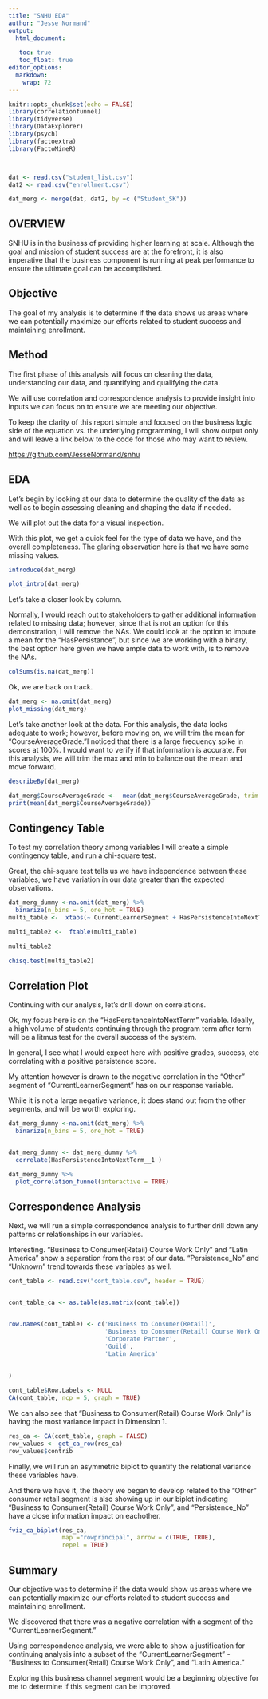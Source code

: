 ```yaml
---
title: "SNHU EDA"
author: "Jesse Normand"
output: 
  html_document:
    
   toc: true
   toc_float: true
editor_options: 
  markdown: 
    wrap: 72
---
```


```r
knitr::opts_chunk$set(echo = FALSE)
library(correlationfunnel)
library(tidyverse)
library(DataExplorer)
library(psych)
library(factoextra)
library(FactoMineR)



dat <- read.csv("student_list.csv")
dat2 <- read.csv("enrollment.csv")

dat_merg <- merge(dat, dat2, by =c ("Student_SK"))

```

## OVERVIEW

SNHU is in the business of providing higher learning at scale. Although
the goal and mission of student success are at the forefront, it is also
imperative that the business component is running at peak performance to
ensure the ultimate goal can be accomplished.

## Objective

The goal of my analysis is to determine if the data shows us areas where
we can potentially maximize our efforts related to student success and
maintaining enrollment.

## Method

The first phase of this analysis will focus on cleaning the data,
understanding our data, and quantifying and qualifying the data.

We will use correlation and correspondence analysis to provide insight
into inputs we can focus on to ensure we are meeting our objective.

To keep the clarity of this report simple and focused on the business
logic side of the equation vs. the underlying programming, I will show
output only and will leave a link below to the code for those who may
want to review.

<https://github.com/JesseNormand/snhu>

## EDA

Let's begin by looking at our data to determine the quality of the data
as well as to begin assessing cleaning and shaping the data if needed.

We will plot out the data for a visual inspection.

With this plot, we get a quick feel for the type of data we have, and
the overall completeness. The glaring observation here is that we have
some missing values.

```r
introduce(dat_merg)

plot_intro(dat_merg)
```

Let's take a closer look by column.

Normally, I would reach out to stakeholders to gather additional
information related to missing data; however, since that is not an
option for this demonstration, I will remove the NAs. We could look at
the option to impute a mean for the "HasPersistance", but since we are
working with a binary, the best option here given we have ample data to
work with, is to remove the NAs.

```r
colSums(is.na(dat_merg))
```

Ok, we are back on track.

```r
dat_merg <- na.omit(dat_merg)
plot_missing(dat_merg)

```

Let's take another look at the data. For this analysis, the data looks
adequate to work; however, before moving on, we will trim the mean for
"CourseAverageGrade."I noticed that there is a large frequency spike in
scores at 100%. I would want to verify if that information is accurate.
For this analysis, we will trim the max and min to balance out the mean
and move forward.

```r
describeBy(dat_merg)

```

```r
dat_merg$CourseAverageGrade <-  mean(dat_merg$CourseAverageGrade, trim = 0.1)
print(mean(dat_merg$CourseAverageGrade))
```

## Contingency Table

To test my correlation theory among variables I will create a simple
contingency table, and run a chi-square test.

Great, the chi-square test tells us we have independence between these
variables, we have variation in our data greater than the expected
observations.

```r
dat_merg_dummy <-na.omit(dat_merg) %>%
  binarize(n_bins = 5, one_hot = TRUE)
multi_table <-  xtabs(~ CurrentLearnerSegment + HasPersistenceIntoNextTerm + Success,  data = dat_merg)

multi_table2 <-  ftable(multi_table)

multi_table2

chisq.test(multi_table2)

```

## Correlation Plot

Continuing with our analysis, let's drill down on correlations.

Ok, my focus here is on the "HasPersitenceIntoNextTerm" variable.
Ideally, a high volume of students continuing through the program term
after term will be a litmus test for the overall success of the system.

In general, I see what I would expect here with positive grades,
success, etc correlating with a positive persistence score.

My attention however is drawn to the negative correlation in the "Other"
segment of "CurrentLearnerSegment" has on our response variable.

While it is not a large negative variance, it does stand out from the
other segments, and will be worth exploring.

```r
dat_merg_dummy <-na.omit(dat_merg) %>%
  binarize(n_bins = 5, one_hot = TRUE)


dat_merg_dummy <- dat_merg_dummy %>%
  correlate(HasPersistenceIntoNextTerm__1 )

dat_merg_dummy %>%
  plot_correlation_funnel(interactive = TRUE)
```

## Correspondence Analysis

Next, we will run a simple correspondence analysis to further drill down
any patterns or relationships in our variables.

Interesting. "Business to Consumer(Retail) Course Work Only" and "Latin
America" show a separation from the rest of our data. "Persistence_No"
and "Unknown" trend towards these variables as well.

```r
cont_table <- read.csv("cont_table.csv", header = TRUE)


cont_table_ca <- as.table(as.matrix(cont_table))


row.names(cont_table) <- c('Business to Consumer(Retail)',
                           'Business to Consumer(Retail) Course Work Only',
                           'Corporate Partner',
                           'Guild',
                           'Latin America'
                           
                           
)

cont_table$Row.Labels <- NULL
CA(cont_table, ncp = 5, graph = TRUE)
```

We can also see that "Business to Consumer(Retail) Course Work Only" is
having the most variance impact in Dimension 1.

```r
res_ca <- CA(cont_table, graph = FALSE)
row_values <- get_ca_row(res_ca)
row_values$contrib
```

Finally, we will run an asymmetric biplot to quantify the relational
variance these variables have.

And there we have it, the theory we began to develop related to the
"Other" consumer retail segment is also showing up in our biplot
indicating "Business to Consumer(Retail) Course Work Only", and
"Persistence_No" have a close information impact on eachother.

```r
fviz_ca_biplot(res_ca, 
               map ="rowprincipal", arrow = c(TRUE, TRUE),
               repel = TRUE)

```

## Summary

Our objective was to determine if the data would show us areas where we
can potentially maximize our efforts related to student success and
maintaining enrollment.

We discovered that there was a negative correlation with a segment of
the "CurrentLearnerSegment."

Using correspondence analysis, we were able to show a justification for
continuing analysis into a subset of the "CurrentLearnerSegment" -
"Business to Consumer(Retail) Course Work Only", and "Latin America."

Exploring this business channel segment would be a beginning objective
for me to determine if this segment can be improved.

